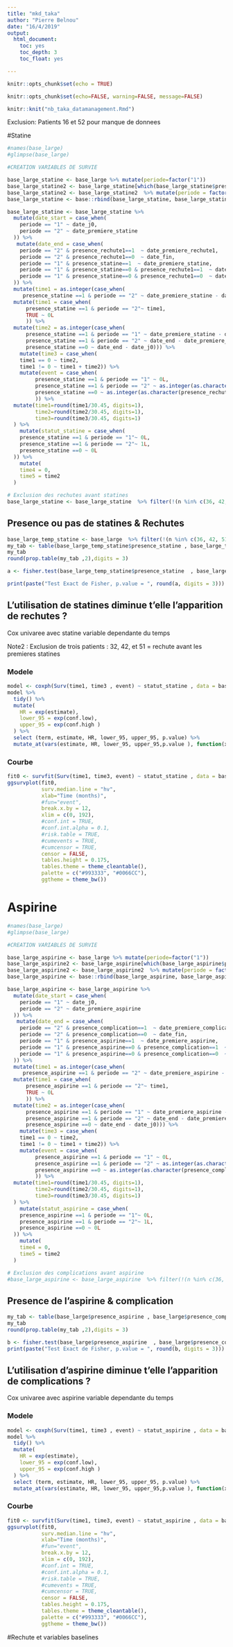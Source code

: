 ```yaml
---
title: "mkd_taka"
author: "Pierre Belnou"
date: "16/4/2019"
output:
  html_document:
    toc: yes
    toc_depth: 3
    toc_float: yes

---
```


```r
knitr::opts_chunk$set(echo = TRUE)
```


```r
knitr::opts_chunk$set(echo=FALSE, warning=FALSE, message=FALSE)
```


```r
knitr::knit("nb_taka_datamanagement.Rmd")
```

Exclusion: 
Patients 16 et 52 pour manque de donnees

#Statine

```r
#names(base_large)
#glimpse(base_large)
```

```r

#CREATION VARIABLES DE SURVIE 

base_large_statine <- base_large %>% mutate(periode=factor("1"))
base_large_statine2 <- base_large_statine[which(base_large_statine$presence_statine==1),]  
base_large_statine2 <- base_large_statine2  %>% mutate(periode = factor("2"))  
base_large_statine <- base::rbind(base_large_statine, base_large_statine2)   

base_large_statine <- base_large_statine %>%
  mutate(date_start = case_when(
    periode == "1" ~ date_j0,
    periode == "2" ~ date_premiere_statine
  )) %>% 
   mutate(date_end = case_when(
    periode == "2" & presence_rechute1==1  ~ date_premiere_rechute1,
    periode == "2" & presence_rechute1==0  ~ date_fin,
    periode == "1" & presence_statine==1  ~ date_premiere_statine,
    periode == "1" & presence_statine==0 & presence_rechute1==1  ~ date_premiere_rechute1,
    periode == "1" & presence_statine==0 & presence_rechute1==0  ~ date_derniere_nouvelle
  )) %>% 
  mutate(time1 = as.integer(case_when(
     presence_statine ==1 & periode == "2" ~ date_premiere_statine - date_j0))) %>% 
  mutate(time1 = case_when(
      presence_statine ==1 & periode == "2"~ time1,
      TRUE ~ 0L
      )) %>% 
  mutate(time2 = as.integer(case_when(
      presence_statine ==1 & periode == "1" ~ date_premiere_statine - date_j0,
      presence_statine ==1 & periode == "2" ~ date_end - date_premiere_statine,
      presence_statine ==0 ~ date_end - date_j0))) %>% 
    mutate(time3 = case_when(
    time1 == 0 ~ time2,
    time1 != 0 ~ time1 + time2)) %>% 
    mutate(event = case_when(
         presence_statine ==1 & periode == "1" ~ 0L,
         presence_statine ==1 & periode == "2" ~ as.integer(as.character(presence_rechute1)),
         presence_statine ==0 ~ as.integer(as.character(presence_rechute1))
         )) %>% 
  mutate(time1=round(time1/30.45, digits=1),
         time2=round(time2/30.45, digits=1),
         time3=round(time3/30.45, digits=1)
  ) %>% 
    mutate(statut_statine = case_when(
    presence_statine ==1 & periode == "1"~ 0L,
    presence_statine ==1 & periode == "2"~ 1L,
    presence_statine ==0 ~ 0L
  )) %>% 
    mutate(
    time4 = 0,
    time5 = time2
  )

# Exclusion des rechutes avant statines
base_large_statine <- base_large_statine  %>% filter(!(n %in% c(36, 42, 51)))
```

## Presence ou pas de statines & Rechutes
```r

base_large_temp_statine <- base_large  %>% filter(!(n %in% c(36, 42, 51)))
my_tab <- table(base_large_temp_statine$presence_statine , base_large_temp_statine$presence_rechute1, deparse.level=2, useNA = "always")
my_tab
round(prop.table(my_tab ,2),digits = 3)

```


```r
a <- fisher.test(base_large_temp_statine$presence_statine  , base_large_temp_statine$presence_rechute1)$p.value

print(paste("Test Exact de Fisher, p.value = ", round(a, digits = 3)))
```


## L'utilisation de statines diminue t'elle l'apparition de rechutes ?

Cox univaree avec  statine variable dependante du temps

Note2 : Exclusion de trois patients : 
32, 42, et 51  = rechute avant les premieres statines


### Modele
```r
model <- coxph(Surv(time1, time3 , event) ~ statut_statine , data = base_large_statine)
model %>%
  tidy() %>%
  mutate(
    HR = exp(estimate),
    lower_95 = exp(conf.low),
    upper_95 = exp(conf.high )
  ) %>% 
  select (term, estimate, HR, lower_95, upper_95, p.value) %>%
  mutate_at(vars(estimate, HR, lower_95, upper_95,p.value ), function(x) round(x, 4))
```
### Courbe
```r
fit0 <- survfit(Surv(time1, time3, event) ~ statut_statine , data = base_large_statine)
ggsurvplot(fit0, 
           surv.median.line = "hv",
           xlab="Time (months)",
           #fun="event",
           break.x.by = 12,
           xlim = c(0, 192),
           #conf.int = TRUE,
           #conf.int.alpha = 0.1,
           #risk.table = TRUE,
           #cumevents = TRUE,
           #cumcensor = TRUE,
           censor = FALSE,
           tables.height = 0.175,
           tables.theme = theme_cleantable(),
           palette = c("#993333", "#0066CC"),
           ggtheme = theme_bw())
```



# Aspirine


```r
#names(base_large)
#glimpse(base_large)
```

```r

#CREATION VARIABLES DE SURVIE 

base_large_aspirine <- base_large %>% mutate(periode=factor("1"))
base_large_aspirine2 <- base_large_aspirine[which(base_large_aspirine$presence_aspirine==1),]  
base_large_aspirine2 <- base_large_aspirine2  %>% mutate(periode = factor("2"))  
base_large_aspirine <- base::rbind(base_large_aspirine, base_large_aspirine2)   

base_large_aspirine <- base_large_aspirine %>%
  mutate(date_start = case_when(
    periode == "1" ~ date_j0,
    periode == "2" ~ date_premiere_aspirine
  )) %>% 
   mutate(date_end = case_when(
    periode == "2" & presence_complication==1  ~ date_premiere_complication1,
    periode == "2" & presence_complication==0  ~ date_fin,
    periode == "1" & presence_aspirine==1  ~ date_premiere_aspirine,
    periode == "1" & presence_aspirine==0 & presence_complication==1  ~ date_premiere_complication1,
    periode == "1" & presence_aspirine==0 & presence_complication==0  ~ date_derniere_nouvelle
  )) %>% 
  mutate(time1 = as.integer(case_when(
     presence_aspirine ==1 & periode == "2" ~ date_premiere_aspirine - date_j0))) %>% 
  mutate(time1 = case_when(
      presence_aspirine ==1 & periode == "2"~ time1,
      TRUE ~ 0L
      )) %>% 
  mutate(time2 = as.integer(case_when(
      presence_aspirine ==1 & periode == "1" ~ date_premiere_aspirine - date_j0,
      presence_aspirine ==1 & periode == "2" ~ date_end - date_premiere_aspirine,
      presence_aspirine ==0 ~ date_end - date_j0))) %>% 
    mutate(time3 = case_when(
    time1 == 0 ~ time2,
    time1 != 0 ~ time1 + time2)) %>% 
    mutate(event = case_when(
         presence_aspirine ==1 & periode == "1" ~ 0L,
         presence_aspirine ==1 & periode == "2" ~ as.integer(as.character(presence_complication)),
         presence_aspirine ==0 ~ as.integer(as.character(presence_complication))
         )) %>% 
  mutate(time1=round(time1/30.45, digits=1),
         time2=round(time2/30.45, digits=1),
         time3=round(time3/30.45, digits=1)
  ) %>% 
    mutate(statut_aspirine = case_when(
    presence_aspirine ==1 & periode == "1"~ 0L,
    presence_aspirine ==1 & periode == "2"~ 1L,
    presence_aspirine ==0 ~ 0L
  )) %>% 
    mutate(
    time4 = 0,
    time5 = time2
  )

# Exclusion des complications avant aspirine
#base_large_aspirine <- base_large_aspirine  %>% filter(!(n %in% c(36, 42, 51)))
```

## Presence de l'aspirine & complication
```r

my_tab <- table(base_large$presence_aspirine , base_large$presence_complication, deparse.level=2, useNA = "always")
my_tab
round(prop.table(my_tab ,2),digits = 3)

```

```r
b <- fisher.test(base_large$presence_aspirine  , base_large$presence_complication)$p.value
print(paste("Test Exact de Fisher, p.value = ", round(b, digits = 3)))
```



## L'utilisation d'aspirine diminue t'elle l'apparition de complications ?

Cox univaree avec  aspirine variable dependante du temps

### Modele
```r
model <- coxph(Surv(time1, time3 , event) ~ statut_aspirine , data = base_large_aspirine)
model %>%
  tidy() %>%
  mutate(
    HR = exp(estimate),
    lower_95 = exp(conf.low),
    upper_95 = exp(conf.high )
  ) %>% 
  select (term, estimate, HR, lower_95, upper_95, p.value) %>%
  mutate_at(vars(estimate, HR, lower_95, upper_95,p.value ), function(x) round(x, 4))
```
### Courbe
```r
fit0 <- survfit(Surv(time1, time3, event) ~ statut_aspirine , data = base_large_aspirine)
ggsurvplot(fit0, 
           surv.median.line = "hv",
           xlab="Time (months)",
           #fun="event",
           break.x.by = 12,
           xlim = c(0, 192),
           #conf.int = TRUE,
           #conf.int.alpha = 0.1,
           #risk.table = TRUE,
           #cumevents = TRUE,
           #cumcensor = TRUE,
           censor = FALSE,
           tables.height = 0.175,
           tables.theme = theme_cleantable(),
           palette = c("#993333", "#0066CC"),
           ggtheme = theme_bw())
```



#Rechute et variables baselines
